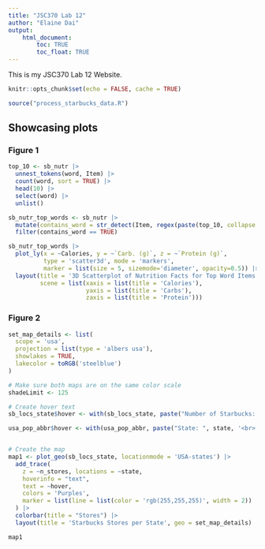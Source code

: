 ```yaml
---
title: "JSC370 Lab 12"
author: "Elaine Dai"
output: 
    html_document:
        toc: TRUE
        toc_float: TRUE
---
```


This is my JSC370 Lab 12 Website.
```r
knitr::opts_chunk$set(echo = FALSE, cache = TRUE)
```

```r
source("process_starbucks_data.R")
```

## Showcasing plots {.tabset}

### Figure 1

```r
top_10 <- sb_nutr |>
  unnest_tokens(word, Item) |>
  count(word, sort = TRUE) |>
  head(10) |>
  select(word) |>
  unlist()

sb_nutr_top_words <- sb_nutr |>
  mutate(contains_word = str_detect(Item, regex(paste(top_10, collapse = "|"), ignore_case = TRUE))) |>
  filter(contains_word == TRUE)

sb_nutr_top_words |>
  plot_ly(x = ~Calories, y = ~`Carb. (g)`, z = ~`Protein (g)`,
          type = 'scatter3d', mode = 'markers',
          marker = list(size = 5, sizemode='diameter', opacity=0.5)) |>
  layout(title = '3D Scatterplot of Nutrition Facts for Top Word Items',
         scene = list(xaxis = list(title = 'Calories'),
                      yaxis = list(title = 'Carbs'),
                      zaxis = list(title = 'Protein')))
```

### Figure 2

```r
set_map_details <- list(
  scope = 'usa',
  projection = list(type = 'albers usa'),
  showlakes = TRUE,
  lakecolor = toRGB('steelblue')
)

# Make sure both maps are on the same color scale
shadeLimit <- 125

# Create hover text
sb_locs_state$hover <- with(sb_locs_state, paste("Number of Starbucks: ", n_stores, '<br>', "State: ", state, '<br>', "Population: ", population))

usa_pop_abbr$hover <- with(usa_pop_abbr, paste("State: ", state, '<br>', "Population: ", population))


# Create the map
map1 <- plot_geo(sb_locs_state, locationmode = 'USA-states') |>
  add_trace(
    z = ~n_stores, locations = ~state,
    hoverinfo = "text",
    text = ~hover,
    colors = 'Purples', 
    marker = list(line = list(color = 'rgb(255,255,255)', width = 2))
  ) |>
  colorbar(title = "Stores") |>
  layout(title = 'Starbucks Stores per State', geo = set_map_details)

map1
```





